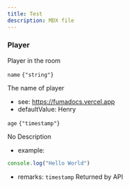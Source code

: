 ```yaml
---
title: Test
description: MDX file
---
```


### Player

Player in the room

<div className='*:border-b [&>*:last-child]:border-b-0'><div className='text-sm text-fd-muted-foreground py-4'>

<div className="flex flex-row items-center gap-4">
  <code className="text-sm">name</code>
  <code className="text-fd-muted-foreground">{"string"}</code>
</div>

The name of player

- see:
https://fumadocs.vercel.app
- defaultValue:
Henry

</div>
<div className='text-sm text-fd-muted-foreground py-4'>

<div className="flex flex-row items-center gap-4">
  <code className="text-sm">age</code>
  <code className="text-fd-muted-foreground">{"timestamp"}</code>
</div>

No Description

- example:
```js
console.log("Hello World")
```
- remarks:
`timestamp`
Returned by API

</div></div>
